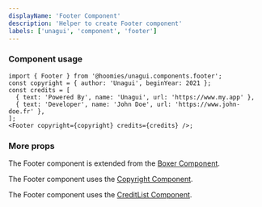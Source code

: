 ```yaml
---
displayName: 'Footer Component'
description: 'Helper to create Footer component'
labels: ['unagui', 'component', 'footer']
---
```



### Component usage

```tsx
import { Footer } from '@hoomies/unagui.components.footer';
const copyright = { author: 'Unagui', beginYear: 2021 };
const credits = [
  { text: 'Powered By', name: 'Unagui', url: 'https://www.my.app' },
  { text: 'Developer', name: 'John Doe', url: 'https://www.john-doe.fr' },
];
<Footer copyright={copyright} credits={credits} />;
```

### More props

The Footer component is extended from the [Boxer Component](https://bit.dev/hoomies/unagui/components/boxer).

The Footer component uses the [Copyright Component](https://bit.dev/hoomies/unagui/components/copyright).

The Footer component uses the [CreditList Component](https://bit.dev/hoomies/unagui/components/credits).
